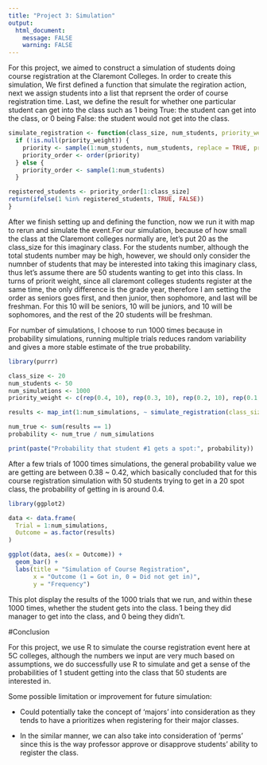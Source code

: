 ```yaml
---
title: "Project 3: Simulation"
output:
  html_document:
    message: FALSE
    warning: FALSE
---
```


For this project, we aimed to construct a simulation of students doing course registration at the Claremont Colleges. In order to create this simulation, We first defined a function that simulate the regiration action, next we assign students into a list that reprsent the order of course registration time. Last, we define the result for whether one particular student can get into the class such as 1 being True: the student can get into the class, or 0 being False: the student would not get into the class.

```r
simulate_registration <- function(class_size, num_students, priority_weight = NULL) {
  if (!is.null(priority_weight)) {
    priority <- sample(1:num_students, num_students, replace = TRUE, prob = priority_weight)
    priority_order <- order(priority)
  } else {
    priority_order <- sample(1:num_students)
  }

registered_students <- priority_order[1:class_size]
return(ifelse(1 %in% registered_students, TRUE, FALSE))
}
```

After we finish setting up and defining the function, now we run it with map to rerun and simulate the event.For our simulation, because of how small the class at the Claremont colleges normally are, let's put 20 as the class_size for this imaginary class. For the students number, although the total students number may be high, however, we should only consider the numnber of students that may be interested into taking this imaginary class, thus let's assume there are 50 students wanting to get into this class. In turns of priorit weight, since all claremont colleges students register at the same time, the only difference is the grade year, therefore I am setting the order as seniors goes first, and then junior, then sophomore, and last will be freshman. For this 10 will be seniors, 10 will be juniors, and 10 will be sophomores, and the rest of the 20 students will be freshman.

For number of simulations, I choose to run 1000 times because in probability simulations, running multiple trials reduces random variability and gives a more stable estimate of the true probability.

```r
library(purrr)

class_size <- 20
num_students <- 50
num_simulations <- 1000
priority_weight <- c(rep(0.4, 10), rep(0.3, 10), rep(0.2, 10), rep(0.1, 20))

results <- map_int(1:num_simulations, ~ simulate_registration(class_size = class_size, num_students = num_students, priority_weight = priority_weight))

num_true <- sum(results == 1)
probability <- num_true / num_simulations

print(paste("Probability that student #1 gets a spot:", probability))
```

After a few trials of 1000 times simulations, the general probability value we are getting are between 0.38 \~ 0.42, which basically concluded that for this course registration simulation with 50 students trying to get in a 20 spot class, the probability of getting in is around 0.4.

```r
library(ggplot2)

data <- data.frame(
  Trial = 1:num_simulations,
  Outcome = as.factor(results)
)

ggplot(data, aes(x = Outcome)) +
  geom_bar() +
  labs(title = "Simulation of Course Registration",
       x = "Outcome (1 = Got in, 0 = Did not get in)",
       y = "Frequency") 
```

This plot display the results of the 1000 trials that we run, and within these 1000 times, whether the student gets into the class. 1 being they did manager to get into the class, and 0 being they didn't.

#Conclusion

For this project, we use R to simulate the course registration event here at 5C colleges, although the numbers we input are very much based on assumptions, we do successfully use R to simulate and get a sense of the probabilities of 1 student getting into the class that 50 students are interested in.

Some possible limitation or improvement for future simulation:

-   Could potentially take the concept of 'majors' into consideration as they tends to have a prioritizes when registering for their major classes.

-   In the similar manner, we can also take into consideration of 'perms' since this is the way professor approve or disapprove students' ability to register the class.
